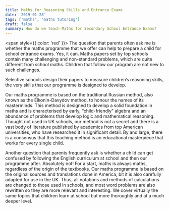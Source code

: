 ```yaml
---
title: Maths for Reasoning Skills and Entrance Exams
date: '2019-01-28'
tags: ['maths', 'maths tutoring']
draft: false
summary: How do we teach Maths for Secondary School Entrance Exams?
---
```


<span style={{ color: 'red' }}>
  The question that parents often ask me is whether the maths programme that we offer can help to
  prepare a child for school entrance exams. Yes, it can. Maths papers set by top schools contain
  many challenging and non-standard problems, which are quite different from school maths. Children
  that follow our program are not new to such challenges.
</span>

Selective schools design their papers to measure children’s reasoning skills, the very skills that our programme is designed to develop.

<p>
  Our maths programme is based on the traditional Russian method, also known as the Elkonin-Davydov
  method, to honour the names of its masterminds. This method is designed to develop a solid
  foundation in maths and is characterised by early, “child-friendly” algebra and an abundance of
  problems that develop logic and mathematical reasoning. Thought not used in UK schools, our method
  is not a secret and there is a vast body of literature published by academics from top American
  universities, who have researched it in significant detail. By and large, there is a consensus
  that this teaching method is an educational masterpiece that works for every single child.
</p>

Another question that parents frequently ask is whether a child can get confused by following the English curriculum at school and then our programme after. Absolutely not! For a start, maths is always maths, regardless of the origin of the textbooks. Our maths programme is based on the original sources and translations done in America, bit it is also carefully adapted for use in the UK. Thus, all notations and methods of calculations are changed to those used in schools, and most word problems are also rewritten so they are more relevant and interesting. We cover virtually the same topics that children learn at school but more thoroughly and at a much deeper level.
